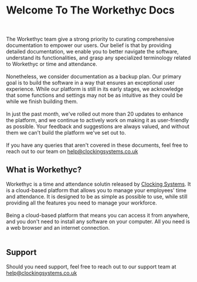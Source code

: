 # Welcome To The Workethyc Docs
 
<br></br>
The Workethyc team give a strong priority to curating comprehensive documentation to empower our users. Our belief is that by providing detailed documentation, we enable you to better navigate the software, understand its functionalities, and grasp any specialized terminology related to Workethyc or time and attendance.
<br></br>
Nonetheless, we consider documentation as a backup plan. Our primary goal is to build the software in a way that ensures an exceptional user experience. While our platform is still in its early stages, we acknowledge that some functions and settings may not be as intuitive as they could be while we finish building them.
<br></br>
In just the past month, we've rolled out more than 20 updates to enhance the platform, and we continue to actively work on making it as user-friendly as possible. Your feedback and suggestions are always valued, and without them we can't build the platform we've set out to.
<br></br>
If you have any queries that aren't covered in these documents, feel free to reach out to our team on [help@clockingsystems.co.uk](mailto:help@clockingsystems.co.uk)

## What is Workethyc?

Workethyc is a time and attendance solutin released by [Clocking Systems](https://clockingsystems.co.uk). It is a cloud-based platform that allows you to manage your employees' time and attendance. 
It is designed to be as simple as possible to use, while still providing all the features you need to manage your workforce.
<br></br>
Being a cloud-based platform that means you can access it from anywhere, and you don't need to install any software on your computer. All you need is a web browser and an internet connection.
<br></br>

## Support

Should you need support, feel free to reach out to our support team at [help@clockingsystems.co.uk](mailto:help@clockingsystems.co.uk)
